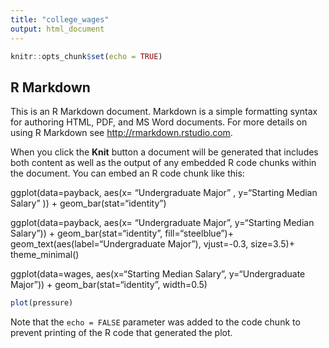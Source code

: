```yaml
---
title: "college_wages"
output: html_document
---
```


```r
knitr::opts_chunk$set(echo = TRUE)
```

## R Markdown

This is an R Markdown document. Markdown is a simple formatting syntax for authoring HTML, PDF, and MS Word documents. For more details on using R Markdown see <http://rmarkdown.rstudio.com>.

When you click the **Knit** button a document will be generated that includes both content as well as the output of any embedded R code chunks within the document. You can embed an R code chunk like this:






ggplot(data=payback, aes(x= "Undergraduate Major" , y="Starting Median Salary"  )) +
geom_bar(stat="identity")

ggplot(data=payback, aes(x= "Undergraduate Major", y="Starting Median Salary")) +
  geom_bar(stat="identity", fill="steelblue")+
  geom_text(aes(label="Undergraduate Major"), vjust=-0.3, size=3.5)+
  theme_minimal()


  ggplot(data=wages, aes(x="Starting Median Salary", y="Undergraduate Major")) +
  geom_bar(stat="identity", width=0.5)
  
```r
plot(pressure)
```

Note that the `echo = FALSE` parameter was added to the code chunk to prevent printing of the R code that generated the plot.
